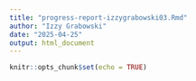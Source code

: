 ```yaml
---
title: "progress-report-izzygrabowski03.Rmd"
author: "Izzy Grabowski"
date: "2025-04-25"
output: html_document
---
```


```r
knitr::opts_chunk$set(echo = TRUE)
```

